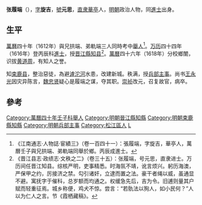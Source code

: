 {{明清人物信息框
| 姓名 = 張履端
| 原名 =
| 圖片名稱= 張履端.jpg
| 圖片大小 = 300px
| 圖片說明 = 《松江邦彦畫像》之張履端像
| 最高職務 = 兵部主事
| 國家 = 大明
| 爵位 =
| 籍貫 = [[南直隸|直隸]][[華亭縣_(唐朝)|華亭縣]]
| 族裔 = 漢族
| 旗籍 = 
| 字號 = 字旋吉，號元思
| 室名 = 
| 諡號 = 
| 出生日期 = 生年不詳
| 出生地點 = 
| 逝世日期 = 卒年不詳
| 逝世地點 = 
| 墓葬 =
| 配偶 =
| 親屬 = 
| 出身 = 
*萬曆四十年壬子科舉人
*萬曆四十四年丙辰科同進士出身
| 經歷 = 
| 著作 =
}}

'''张履端'''（{{bd|？||？||catIdx=Z張}}），[[表字|字]]'''旋吉'''，[[號|號]]'''元思'''，[[南直隸|直隶]][[華亭縣_(唐朝)|華亭]]人，[[明朝|明朝]]政治人物，同[[進士|進士]]出身。

==生平==
[[萬曆|萬曆]]四十年（1612年）與兄拱端、弟軌端三人同時考中[[舉人|舉人]]<ref>《江南通志·人物誌·宦績三》（卷一百四十一）：張履端，字旋吉，華亭人，萬曆壬子與兄拱端、弟軌端同舉於鄉。丙辰成進士。</ref>。[[万历|万历]]四十四年（1616年）登丙辰科[[進士|進士]]，授[[晋江縣|晋江縣]][[知县|知县]]<ref>《晋江县志·政绩志·文秩之二》（卷三十五）：张履端，号元思，直隶进士。万历间任晋江知县。综核严明，吏事精悉。时海氛不靖，讹言烦兴。躬历海澳，严保甲之约，厉接济之禁。勾引诸奸，立逮而置之法。豪干者绳以威，虽通显不避。寓抚字于催科，总岁额而均通之。权缓急先后，吉为令。旧逋则量其户赋而轻重征焉。城乡称便，鸡犬不惊。尝言：“若骩法以狥人，如小民何？”人以为仁人之言。节《霞栖藏稿》。</ref>。[[萬曆|萬曆]]四十六年（1618年）分校鄉闈，识拔[[黄道周|黄道周]]，有知人之誉。

知[[束鹿县|束鹿县]]，整治惡徒，為避[[滹沱河|滹沱河]]水患，改建新城。秩满，授[[兵部|兵部]][[主事|主事]]。尚书[[王永光|王永光]]因灾异陈言，[[魏忠贤|魏忠贤]]疑心是履端之谋，夺其职。[[崇祯|崇祯]]改元，召复故官，病卒。

==參考==
{{reflist}}

{{萬曆四十四年丙辰科殿試金榜}}
{{DEFAULTSORT:Zhang张}}

[[Category:萬曆四十年壬子科舉人|Category:萬曆四十年壬子科舉人]]
[[Category:明朝晉江縣知縣|Category:明朝晉江縣知縣]]
[[Category:明朝束鹿縣知縣|Category:明朝束鹿縣知縣]]
[[Category:明朝兵部主事|Category:明朝兵部主事]]
[[Category:松江區人|Category:松江區人]]
[[Category:張姓|L]]